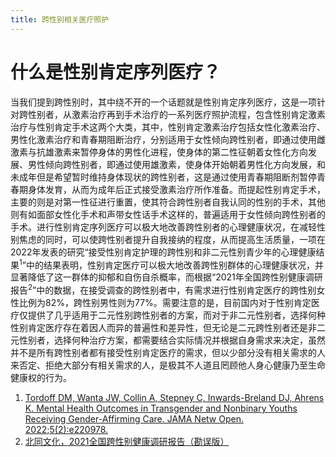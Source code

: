 ```yaml
---
title: 跨性别相关医疗照护
---
```


# 什么是性别肯定序列医疗？

当我们提到跨性别时，其中绕不开的一个话题就是性别肯定序列医疗，这是一项针对跨性别者，从激素治疗再到手术治疗的一系列医疗照护流程，包含性别肯定激素治疗与性别肯定手术这两个大类，其中，性别肯定激素治疗包括女性化激素治疗、男性化激素治疗和青春期阻断治疗，分别适用于女性倾向跨性别者，即通过使用雌激素与抗雄激素来暂停身体的男性化进程，使身体的第二性征朝着女性化方向发展、男性倾向跨性别者，即通过使用雄激素，使身体开始朝着男性化方向发展，和未成年但是希望暂时维持身体现状的跨性别者，这是通过使用青春期阻断剂暂停青春期身体发育，从而为成年后正式接受激素治疗所作准备。而提起性别肯定手术，主要的则是对第一性征进行重置，使其符合跨性别者自我认同的性别的手术，其他则有如面部女性化手术和声带女性话手术这样的，普遍适用于女性倾向跨性别者的手术。进行性别肯定序列医疗可以极大地改善跨性别者的心理健康状况，在减轻性别焦虑的同时，可以使跨性别者提升自我接纳的程度，从而提高生活质量，一项在2022年发表的研究“接受性别肯定护理的跨性别和非二元性别青少年的心理健康结果<sup>1</sup>”中的结果表明，性别肯定医疗可以极大地改善跨性别群体的心理健康状况，并显著降低了这一群体的抑郁和自伤自杀概率，而根据“2021年全国跨性别健康调研报告<sup>2</sup>”中的数据，在接受调查的跨性别者中，有需求进行性别肯定医疗的跨性别女性比例为82%，跨性别男性则为77%。需要注意的是，目前国内对于性别肯定医疗仅提供了几乎适用于二元性别跨性别者的方案，而对于非二元性别者，选择何种性别肯定医疗存在着因人而异的普遍性和差异性，但无论是二元跨性别者还是非二元性别者，选择何种治疗方案，都需要结合实际情况并根据自身需求来决定，虽然并不是所有跨性别者都有接受性别肯定医疗的需求，但以少部分没有相关需求的人来否定、拒绝大部分有相关需求的人，是极其不人道且罔顾他人身心健康乃至生命健康权的行为。

1. [Tordoff DM, Wanta JW, Collin A, Stepney C, Inwards-Breland DJ, Ahrens K. Mental Health Outcomes in Transgender and Nonbinary Youths Receiving Gender-Affirming Care. JAMA Netw Open. 2022;5(2):e220978.](https://doi.org/10.1001/jamanetworkopen.2022.0978)
2. [北同文化，2021全国跨性别健康调研报告（勘误版）](https://data.transzh.org/pdf/2021全国跨性别健康调研报告（勘误版）.pdf)
